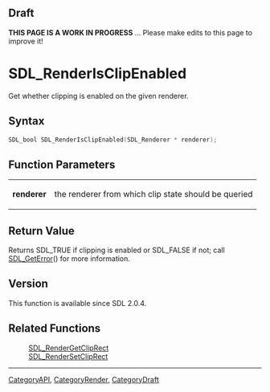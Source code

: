 
== Draft ==

'''THIS PAGE IS A WORK IN PROGRESS''' ... Please make edits to this page to improve it!


<!-- #*^*^*^*^*See https://wiki.libsdl.org/SGFunctions for details on editing this page*^*^*^*^* -->
= SDL_RenderIsClipEnabled =

Get whether clipping is enabled on the given renderer.

== Syntax ==

<syntaxhighlight lang='c'>
SDL_bool SDL_RenderIsClipEnabled(SDL_Renderer * renderer);
</syntaxhighlight>

== Function Parameters ==

{|
|'''renderer'''
|the renderer from which clip state should be queried
|}

== Return Value ==

Returns SDL_TRUE if clipping is enabled or SDL_FALSE if not; call
[[SDL_GetError]]() for more information.



== Version ==

This function is available since SDL 2.0.4.



== Related Functions ==

:[[SDL_RenderGetClipRect]]
:[[SDL_RenderSetClipRect]]

----
[[CategoryAPI]], [[CategoryRender]], [[CategoryDraft]]
<!-- #See the Style Guide for instructions on editing the footer. -->


